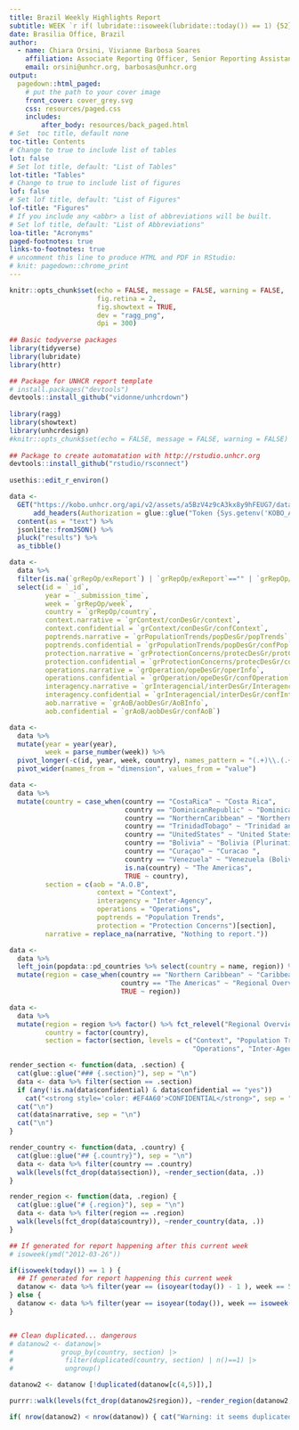 ```yaml
---
title: Brazil Weekly Highlights Report
subtitle: WEEK `r if( lubridate::isoweek(lubridate::today()) == 1) {52} else { lubridate::isoweek(lubridate::today())-1 }  `/`r lubridate::year(lubridate::today())`
date: Brasilia Office, Brazil
author:
  - name: Chiara Orsini, Vivianne Barbosa Soares
    affiliation: Associate Reporting Officer, Senior Reporting Assistant
    email: orsini@unhcr.org, barbosas@unhcr.org
output:
  pagedown::html_paged:
    # put the path to your cover image
    front_cover: cover_grey.svg
    css: resources/paged.css
    includes:
        after_body: resources/back_paged.html
# Set  toc title, default none
toc-title: Contents
# Change to true to include list of tables
lot: false
# Set lot title, default: "List of Tables"
lot-title: "Tables"
# Change to true to include list of figures
lof: false
# Set lof title, default: "List of Figures"
lof-title: "Figures"
# If you include any <abbr> a list of abbreviations will be built.
# Set lof title, default: "List of Abbreviations"
loa-title: "Acronyms"
paged-footnotes: true
links-to-footnotes: true
# uncomment this line to produce HTML and PDF in RStudio:
# knit: pagedown::chrome_print
---
```


```r
knitr::opts_chunk$set(echo = FALSE, message = FALSE, warning = FALSE,
                      fig.retina = 2,
                      fig.showtext = TRUE,
                      dev = "ragg_png",
                      dpi = 300)
  
## Basic todyverse packages
library(tidyverse)
library(lubridate)
library(httr)

## Package for UNHCR report template
# install.packages("devtools")
devtools::install_github("vidonne/unhcrdown")
  
library(ragg)
library(showtext)
library(unhcrdesign)
#knitr::opts_chunk$set(echo = FALSE, message = FALSE, warning = FALSE)
  
## Package to create automatation with http://rstudio.unhcr.org
devtools::install_github("rstudio/rsconnect")
  
usethis::edit_r_environ()

```


```r
data <-
  GET("https://kobo.unhcr.org/api/v2/assets/a5BzV4z9cA3kx8y9hFEUG7/data.json",
      add_headers(Authorization = glue::glue("Token {Sys.getenv('KOBO_API_KEY')}"))) %>% 
  content(as = "text") %>% 
  jsonlite::fromJSON() %>% 
  pluck("results") %>% 
  as_tibble()

data <- 
  data %>% 
  filter(is.na(`grRepOp/exReport`) | `grRepOp/exReport`=="" | `grRepOp/exReport`=="no") %>% # remove extraordinary reports from the dataset
  select(id = `_id`,
         year = `_submission_time`,
         week = `grRepOp/week`,
         country = `grRepOp/country`,
         context.narrative = `grContext/conDesGr/context`,
         context.confidential = `grContext/conDesGr/confContext`,
         poptrends.narrative = `grPopulationTrends/popDesGr/popTrends`,
         poptrends.confidential = `grPopulationTrends/popDesGr/confPop`,
         protection.narrative = `grProtectionConcerns/protecDesGr/protCon`,
         protection.confidential = `grProtectionConcerns/protecDesGr/confProt`,
         operations.narrative = `grOperation/opeDesGr/operInfo`,
         operations.confidential = `grOperation/opeDesGr/confOperation`,
         interagency.narrative = `grInteragencial/interDesGr/InteragencyInfo`,
         interagency.confidential = `grInteragencial/interDesGr/confInter`,
         aob.narrative = `grAoB/aobDesGr/AoBInfo`,
         aob.confidential = `grAoB/aobDesGr/confAoB`)

data <- 
  data %>% 
  mutate(year = year(year),
         week = parse_number(week)) %>%
  pivot_longer(-c(id, year, week, country), names_pattern = "(.+)\\.(.+)", names_to = c("section", "dimension")) %>% 
  pivot_wider(names_from = "dimension", values_from = "value")

data <- 
  data %>% 
  mutate(country = case_when(country == "CostaRica" ~ "Costa Rica",
                             country == "DominicanRepublic" ~ "Dominican Rep.",
                             country == "NorthernCaribbean" ~ "Northern Caribbean",
                             country == "TrinidadTobago" ~ "Trinidad and Tobago",
                             country == "UnitedStates" ~ "United States of America",
                             country == "Bolivia" ~ "Bolivia (Plurinational State of)",
                             country == "Curaçao" ~ "Curacao ",
                             country == "Venezuela" ~ "Venezuela (Bolivarian Republic of)",
                             is.na(country) ~ "The Americas",
                             TRUE ~ country),
         section = c(aob = "A.O.B", 
                      context = "Context", 
                      interagency = "Inter-Agency",
                      operations = "Operations", 
                      poptrends = "Population Trends", 
                      protection = "Protection Concerns")[section],
         narrative = replace_na(narrative, "Nothing to report."))

data <- 
  data %>% 
  left_join(popdata::pd_countries %>% select(country = name, region)) %>% 
  mutate(region = case_when(country == "Northern Caribbean" ~ "Caribbean",
                            country == "The Americas" ~ "Regional Overview",
                            TRUE ~ region))

data <- 
  data %>% 
  mutate(region = region %>% factor() %>% fct_relevel("Regional Overview", after = 0),
         country = factor(country),
         section = factor(section, levels = c("Context", "Population Trends", "Protection Concerns",
                                              "Operations", "Inter-Agency", "A.O.B")))
```

```r
render_section <- function(data, .section) {
  cat(glue::glue("### {.section}"), sep = "\n")
  data <- data %>% filter(section == .section)
  if (any(!is.na(data$confidential) & data$confidential == "yes"))
    cat("<strong style='color: #EF4A60'>CONFIDENTIAL</strong>", sep = "\n")
  cat("\n")
  cat(data$narrative, sep = "\n")
  cat("\n")
}

render_country <- function(data, .country) {
  cat(glue::glue("## {.country}"), sep = "\n")
  data <- data %>% filter(country == .country)
  walk(levels(fct_drop(data$section)), ~render_section(data, .))
}

render_region <- function(data, .region) {
  cat(glue::glue("# {.region}"), sep = "\n")
  data <- data %>% filter(region == .region)
  walk(levels(fct_drop(data$country)), ~render_country(data, .))
}
```

```r
## If generated for report happening after this current week
# isoweek(ymd("2012-03-26"))

if(isoweek(today()) == 1 ) {
  ## If generated for report happening this current week
  datanow <- data %>% filter(year == (isoyear(today()) - 1 ), week == 52)
} else {
  datanow <- data %>% filter(year == isoyear(today()), week == isoweek(today())-1)
}


## Clean duplicated... dangerous
# datanow2 <- datanow|>
#            group_by(country, section) |>
#             filter(duplicated(country, section) | n()==1) |>
#             ungroup()

datanow2 <- datanow [!duplicated(datanow[c(4,5)]),]

```


```r
purrr::walk(levels(fct_drop(datanow2$region)), ~render_region(datanow2, .))
```


```r
if( nrow(datanow2) < nrow(datanow)) { cat("Warning: it seems duplicated report were send to the server. Revise the data in the server")}

```
